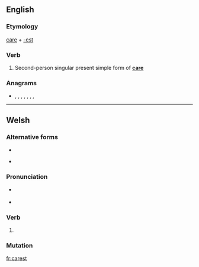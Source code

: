 ==English==

===Etymology===
[[care]] + [[-est]]

===Verb===
{{head|en|verb form}}

# {{context|archaic|lang=en}} Second-person singular present simple form of '''[[care]]'''

===Anagrams===
* {{l|en|acters}}, {{l|en|carets}}, {{l|en|caster}}, {{l|en|caters}}, {{l|en|crates}}, {{l|en|reacts}}, {{l|en|recast}}, {{l|en|traces}}

----
==Welsh==

===Alternative forms===
* {{l|cy|caraist}}
* {{l|cy|ceraist}} {{i|literary}}

===Pronunciation===
* {{a|cy-N}} {{IPA|/ˈkarɛst/|lang=cy}}
* {{a|cy-S}} {{IPA|/ˈkɑːrɛst/|lang=cy}}

===Verb===
{{head|cy|verb form}}

# {{lb|cy|colloquial}} {{inflection of|caru||2|s|pret|lang=cy}}

===Mutation===
{{cy-mut-c|arest}}

[[fr:carest]]